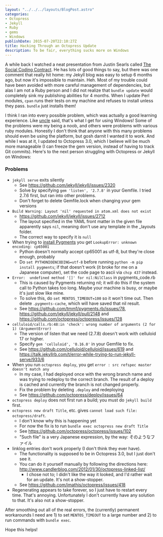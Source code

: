 ```yaml
---
layout: "../../../layouts/BlogPost.astro"
categories:
- Octopress
- Jekyll
- Ruby
- gems
- Windows
publishDate: 2015-07-20T22:10:27Z
title: Hacking Through an Octopress Update
description: To be fair, everything sucks more on Windows
---
```


A while back I watched a neat presentation from Justin Searls called [The Social Coding Contract](http://blog.testdouble.com/posts/2014-12-02-the-social-coding-contract.html). He has lots of good things to say, but there was one comment that really hit home: my Jekyll blog was easy to setup 6 months ago, but now it's impossible to maintain. Heh. Most of my trouble could have been avoided with more careful management of dependencies, but alas I am not a Ruby person and I did not realize that `bundle update` would completely sink my publishing abilities for 4 months. When I update Perl modules, `cpan` runs their tests on my machine and refuses to install unless they pass. `bundle` just installs them!

I think I ran into every possible problem, which was actually a good learning experience. Like <a href="{{ root_url }}blog/2014/07/07/using-octopress-one-more-thing/">uncle</a> said, that's what I get for using Windows! Some of the problems were my being a noob, and others were problems with various ruby modules. Honestly I don't think that anyone with this many problems should even be using the platform, but gosh darnit I wanted it to work. And while I was at it, I updated to Octopress 3.0, which I believe will be much more manageable (I can freeze the gem version, instead of having to track Git commits). Here's to the next person struggling with Octopress or Jekyll on Windows:

### Problems
* `jekyll serve` exits silently
    - See https://github.com/jekyll/jekyll/issues/2320
    - Solve by specifying `gem 'listen', '2.7.8'` in your Gemfile. I tried 2.7.6 first, but ran into other problems.
    - Don't forget to delete Gemfile.lock when changing your gem versions
* `Build Warning: Layout 'nil' requested in atom.xml does not exist`
    - https://github.com/jekyll/jekyll/issues/2712
    - The layout specified in the YAML front matter in the given file apparently says `nil`, meaning don't use any template in the _layouts folder.
    - The correct way to specify it is `null`
* When trying to [install Pygments](http://jekyll-windows.juthilo.com/3-syntax-highlighting/) you get `LookupError: unknown encoding: cp65001`
    - Python doesn't normally accept cp65001 as utf-8, but they're close enough, probably
    - Do `set PYTHONIOENCODING=utf-8` before running `python -m pip install pygments`; if that doesn't work (it broke for me on a Japanese computer), set the code page to ascii via `chcp 437` instead.
* `Error:  undefined method '[]' for nil:NilClass` in pygments_code.rb
    - This is caused by Pygments returning nil; it will do this if the system call to Python takes too long. Maybe your machine is busy, or maybe it's just slow like mine.
    - To solve this, do `set MENTOS_TIMEOUT=100` so it won't time out. Then delete `.pygments-cache`, which will have saved that nil result.
    - See https://github.com/tmm1/pygments.rb/issues/78, https://github.com/jekyll/jekyll/pull/2148 and https://github.com/octopress/octopress/issues/128
* `celluloid/calls.rb:48:in 'check': wrong number of arguments (2 for 1) (ArgumentError)`
    - The version of listen that we need (2.7.8) doesn't work with celluloid 17 or higher.
    - Specify `gem 'celluloid', '0.16.0'` in your Gemfile to fix.
    - See https://github.com/celluloid/celluloid/issues/619 and https://talk.jekyllrb.com/t/error-while-trying-to-run-jekyll-serve/933/6
* When you run `octopress deploy`, you get `error : src refspec master doesn't match any`
    - In my case, I had deployed once with the wrong branch name and was trying to redeploy to the correct branch. The result of a deploy is cached and currently the branch is not changed properly.
    - Fix the problem by deleting `.deploy` and redeploying
    - See https://github.com/octopress/deploy/issues/64
* `octopress deploy` does not first run a build; you must do `jekyll build` first.
* `octopress new draft Title`, etc. gives `cannot load such file: octopress/draft`.
    - I don't know why this is happening yet
    - For now the fix is to run `bundle exec octopress new draft Title`
    - See https://github.com/octopress/octopress/issues/102
    - "Such file" is a very Japanese expression, by the way: そのようなファイル
* linklog entries don't work properly (I don't think they ever have).
    - The functionality is supposed to be in Octopress 3.0, but I just don't see it.
    - You can do it yourself manually by following the directions here: http://www.candlerblog.com/2012/01/30/octopress-linked-list/
        + I chose not to; I didn't like the way it looked, and I'd rather wait for an update. It's not a show-stopper.
    - See https://github.com/imathis/octopress/issues/418
* Regenerating appears to take forever, so I just have to restart every time. That's annoying. Unfortunately I don't currently have any solution to that. It's also not a show-stopper.

After smoothing out all of the real errors, the (currently) permanent workarounds I need are 1) to set `MENTOS_TIMEOUT` to a large number and 2) to run commands with `bundle exec`.

Hope this helps!
